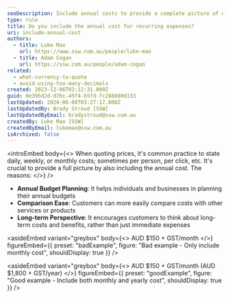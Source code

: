 ```yaml
---
seoDescription: Include annual costs to provide a complete picture of expenses and facilitate informed budget planning.
type: rule
title: Do you include the annual cost for recurring expenses?
uri: include-annual-cost
authors:
  - title: Luke Mao
    url: https://www.ssw.com.au/people/luke-mao
  - title: Adam Cogan
    url: https://ssw.com.au/people/adam-cogan
related:
  - what-currency-to-quote
  - avoid-using-too-many-decimals
created: 2023-12-06T03:12:31.000Z
guid: 0e395d2d-d76c-45f4-b5fd-fc288600d133
lastUpdated: 2024-06-08T03:27:17.000Z
lastUpdatedBy: Brady Stroud [SSW]
lastUpdatedByEmail: bradystroud@ssw.com.au
createdBy: Luke Mao [SSW]
createdByEmail: lukemao@ssw.com.au
isArchived: false
---
```


<introEmbed
  body={<>
When quoting prices, it's common practice to state daily, weekly, or monthly costs; sometimes per person, per click, etc. It's crucial to provide a full picture by also including the annual cost. The reasons:
  </>}
/>
- **Annual Budget Planning**: It helps individuals and businesses in planning their annual budgets
- **Comparison Ease**: Customers can more easily compare costs with other services or products
- **Long-term Perspective**: It encourages customers to think about long-term costs and benefits, rather than just immediate expenses


<asideEmbed
  variant="greybox"
  body={<>
    AUD $150 + GST/month
  </>}
  figureEmbed={{
    preset: "badExample",
    figure: "Bad example - Only include monthly cost",
    shouldDisplay: true
  }}
/>



<asideEmbed
  variant="greybox"
  body={<>
    AUD $150 + GST/month (AUD $1,800 + GST/year)
  </>}
  figureEmbed={{
    preset: "goodExample",
    figure: "Good example - Include both monthly and yearly cost",
    shouldDisplay: true
  }}
/>
